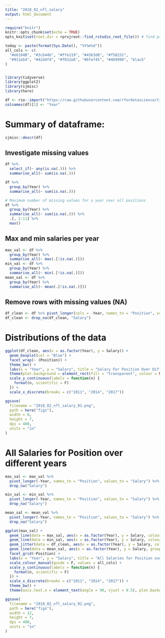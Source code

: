 ```yaml
---
title: "2018_02_nfl_salary"
output: html_document
---
```


```r
require("knitr")
knitr::opts_chunk$set(echo = TRUE)
opts_knit$set(root.dir = rprojroot::find_rstudio_root_file()) # find project root file

today <- paste(format(Sys.Date(), "%Y%m%d"))
all_cols <- c(
  "#e6194B", "#3cb44b", "#ffe119", "#4363d8", "#f58231",
  "#911eb4", "#42d4f4", "#f032e6", "#bfef45", "#469990", "black"
)


library(tidyverse)
library(ggplot2)
library(sjmisc)
library(here)
```


```r
df <- rio::import("https://raw.githubusercontent.com/rfordatascience/tidytuesday/master/data/2018/2018-04-09/nfl_salary.xlsx")
colnames(df)[1] <- "Year"
```

# Summary of dataframe:
```r
sjmisc::descr(df)
```

## Investigate missing values
```r
df %>%
  select_if(~ any(is.na(.))) %>%
  summarise_all(~ sum(is.na(.)))

df %>%
  group_by(Year) %>%
  summarise_all(~ sum(is.na(.)))

# Maximum number of missing values for a year over all positions
df %>%
  group_by(Year) %>%
  summarise_all(~ sum(is.na(.))) %>%
  .[, 2:11] %>%
  max()
```

## Max and min salaries per year
```r
max_val <- df %>%
  group_by(Year) %>%
  summarise_all(~ max(.[!is.na(.)]))
min_val <- df %>%
  group_by(Year) %>%
  summarise_all(~ min(.[!is.na(.)]))
mean_val <- df %>%
  group_by(Year) %>%
  summarise_all(~ mean(.[!is.na(.)]))
```

## Remove rows with missing values (NA)
```r
df_clean <- df %>% pivot_longer(cols = -Year, names_to = "Position", values_to = "Salary")
df_clean <- drop_na(df_clean, "Salary")
```


# Distributions of the data
```r
ggplot(df_clean, aes(x = as.factor(Year), y = Salary)) +
  geom_boxplot(col = "Blue") +
  facet_wrap(~ (Position)) +
  theme_bw() +
  labs(x = "Year", y = "Salary", title = "Salary For Position Over Different Years") +
  theme(plot.background = element_rect(fill = "transparent", colour = NA), panel.background = element_rect(fill = "transparent", color = NA), panel.grid.major = element_blank(), panel.grid.minor = element_blank()) +
  scale_y_continuous(labels = function(n) {
    format(n, scientific = F)
  }) +
  scale_x_discrete(breaks = c("2011", "2014", "2017"))

ggsave(
  filename = "2018_02_nfl_salary_01.png",
  path = here("figs"),
  width = 8,
  height = 7,
  dpi = 400,
  units = "in"
)
```


# All Salaries for Position over different years
```r
max_sal <- max_val %>%
  pivot_longer(-Year, names_to = "Position", values_to = "Salary") %>%
  drop_na("Salary")

min_sal <- min_val %>%
  pivot_longer(-Year, names_to = "Position", values_to = "Salary") %>%
  drop_na("Salary")

mean_sal <- mean_val %>%
  pivot_longer(-Year, names_to = "Position", values_to = "Salary") %>%
  drop_na("Salary")
```


```r
ggplot(max_sal) +
  geom_line(data = max_sal, aes(x = as.factor(Year), y = Salary, colour = Position, group = 1), lwd = 1.5, alpha = 0.55) +
  geom_line(data = min_sal, aes(x = as.factor(Year), y = Salary, colour = Position, group = 1), lwd = 1.5, alpha = 0.55) +
  geom_jitter(data = df_clean, aes(x = as.factor(Year), y = Salary, colour = Position, group = 1), lwd = 1.5, alpha = 0.15) +
  geom_line(data = mean_sal, aes(x = as.factor(Year), y = Salary, group = 1), colour = "black", lwd = 1.5) +
  facet_grid(~Position) +
  labs(x = "Year", y = "Salary", title = "All Salaries for Position over different years  \n Max (Lines), Min (Lines), Average (Black Line), All Values (Points)") +
  scale_colour_manual(guide = F, values = all_cols) +
  scale_y_continuous(labels = function(n) {
    format(n, scientific = F)
  }) +
  scale_x_discrete(breaks = c("2011", "2014", "2017")) +
  theme_bw() +
  theme(axis.text.x = element_text(angle = 90, vjust = 0.5), plot.background = element_rect(fill = "transparent", colour = NA), panel.background = element_rect(fill = "transparent", color = NA), panel.grid.major = element_blank(), panel.grid.minor = element_blank())

ggsave(
  filename = "2018_02_nfl_salary_02.png",
  path = here("figs"),
  width = 12,
  height = 7,
  dpi = 400,
  units = "in"
)
```


  
  
  
